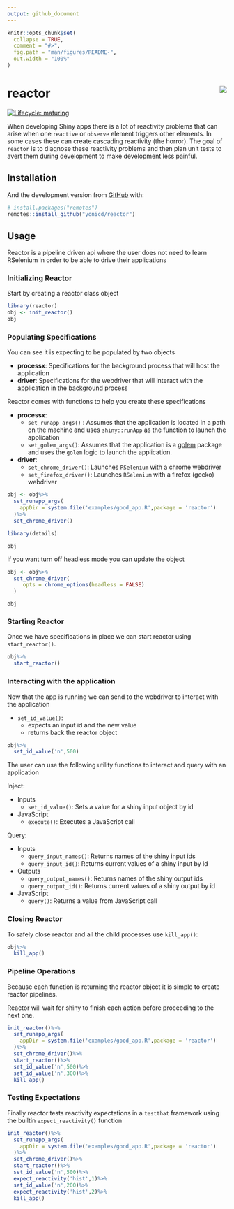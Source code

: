 ```yaml
---
output: github_document
---
```


<!-- README.md is generated from README.Rmd. Please edit that file -->

```r
knitr::opts_chunk$set(
  collapse = TRUE,
  comment = "#>",
  fig.path = "man/figures/README-",
  out.width = "100%"
)
```

# reactor <img src="https://github.com/yonicd/hex/raw/master/images/logos/reactor.png" align="right" class="logo"/>

<!-- badges: start -->
[![Lifecycle: maturing](https://img.shields.io/badge/lifecycle-maturing-blue.svg)](https://www.tidyverse.org/lifecycle/#maturing)
<!-- badges: end -->

When developing Shiny apps there is a lot of reactivity problems that can arise when one `reactive` or `observe` element triggers other elements. In some cases these can create cascading reactivity (the horror). The goal of `reactor` is to diagnose these reactivity problems and then plan unit tests to avert them during development to make development less painful.

## Installation

And the development version from [GitHub](https://github.com/) with:

``` r
# install.packages("remotes")
remotes::install_github("yonicd/reactor")
```

## Usage

Reactor is a pipeline driven api where the user does not need to learn RSelenium in order to be able to drive their applications

### Initializing Reactor

Start by creating a reactor class object

```r
library(reactor)
obj <- init_reactor()
obj
```

### Populating Specifications

You can see it is expecting to be populated by two objects 

  - __processx__: Specifications for the background process that will host the application
  - __driver__: Specifications for the webdriver that will interact with the application in the background process
  
Reactor comes with functions to help you create these specifications

  - __processx__: 
    - `set_runapp_args()` : Assumes that the application is located in a path on the machine and uses `shiny::runApp` as the function to launch the application
    - `set_golem_args()`: Assumes that the application is a [golem](https://github.com/ThinkR-open/golem) package and uses the `golem` logic to launch the application.
  - __driver__:
    - `set_chrome_driver()`: Launches `RSelenium` with a chrome webdriver 
    - `set_firefox_driver()`: Launches `RSelenium` with a firefox (gecko) webdriver 

```r
obj <- obj%>%
  set_runapp_args(
    appDir = system.file('examples/good_app.R',package = 'reactor')
  )%>%
  set_chrome_driver()

```
 
```r
library(details)
```
 
```details
obj
```

If you want turn off headless mode you can update the object

```r
obj <- obj%>%
  set_chrome_driver(
     opts = chrome_options(headless = FALSE)
  )

```

```details
obj
```

### Starting Reactor

Once we have specifications in place we can start reactor using `start_reactor()`. 

```r
obj%>%
  start_reactor()
```

### Interacting with the application

Now that the app is running we can send to the webdriver to interact with the application

- `set_id_value()`: 
  - expects an input id and the new value
  - returns back the reactor object

```r
obj%>%
  set_id_value('n',500)
```

The user can use the following utility functions to interact and query with an application

Inject:

- Inputs
  - `set_id_value()`: Sets a value for a shiny input object by id
- JavaScript
  - `execute()`: Executes a JavaScript call

Query:

- Inputs 
  - `query_input_names()`: Returns names of the shiny input ids
  - `query_input_id()`: Returns current values of a shiny input by id
- Outputs
  - `query_output_names()`: Returns names of the shiny output ids
  - `query_output_id()`: Returns current values of a shiny output by id
- JavaScript
  - `query()`: Returns a value from JavaScript call

### Closing Reactor

To safely close reactor and all the child processes use `kill_app()`:

```r
obj%>%
  kill_app()
```

### Pipeline Operations

Because each function is returning the reactor object it is simple to create reactor pipelines.

Reactor will wait for shiny to finish each action before proceeding to the next one.

```r
init_reactor()%>%
  set_runapp_args(
    appDir = system.file('examples/good_app.R',package = 'reactor')
  )%>%
  set_chrome_driver()%>%
  start_reactor()%>%
  set_id_value('n',500)%>%
  set_id_value('n',300)%>%
  kill_app()
```

### Testing Expectations

Finally reactor tests reactivity expectations in a `testthat` framework using the builtin `expect_reactivity()` function 

```r
init_reactor()%>%
  set_runapp_args(
    appDir = system.file('examples/good_app.R',package = 'reactor')
  )%>%
  set_chrome_driver()%>%
  start_reactor()%>%
  set_id_value('n',500)%>%
  expect_reactivity('hist',1)%>%
  set_id_value('n',200)%>%
  expect_reactivity('hist',2)%>%
  kill_app()
```
